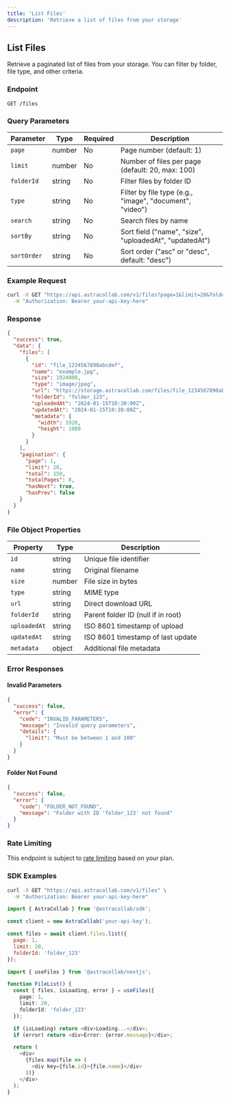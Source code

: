 ```yaml
---
title: 'List Files'
description: 'Retrieve a list of files from your storage'
---
```


## List Files

Retrieve a paginated list of files from your storage. You can filter by folder, file type, and other criteria.

### Endpoint

```
GET /files
```

### Query Parameters

| Parameter | Type | Required | Description |
|-----------|------|----------|-------------|
| `page` | number | No | Page number (default: 1) |
| `limit` | number | No | Number of files per page (default: 20, max: 100) |
| `folderId` | string | No | Filter files by folder ID |
| `type` | string | No | Filter by file type (e.g., "image", "document", "video") |
| `search` | string | No | Search files by name |
| `sortBy` | string | No | Sort field ("name", "size", "uploadedAt", "updatedAt") |
| `sortOrder` | string | No | Sort order ("asc" or "desc", default: "desc") |

### Example Request

```bash
curl -X GET "https://api.astracollab.com/v1/files?page=1&limit=20&folderId=folder_123" \
  -H "Authorization: Bearer your-api-key-here"
```

### Response

```json
{
  "success": true,
  "data": {
    "files": [
      {
        "id": "file_1234567890abcdef",
        "name": "example.jpg",
        "size": 1024000,
        "type": "image/jpeg",
        "url": "https://storage.astracollab.com/files/file_1234567890abcdef",
        "folderId": "folder_123",
        "uploadedAt": "2024-01-15T10:30:00Z",
        "updatedAt": "2024-01-15T10:30:00Z",
        "metadata": {
          "width": 1920,
          "height": 1080
        }
      }
    ],
    "pagination": {
      "page": 1,
      "limit": 20,
      "total": 150,
      "totalPages": 8,
      "hasNext": true,
      "hasPrev": false
    }
  }
}
```

### File Object Properties

| Property | Type | Description |
|----------|------|-------------|
| `id` | string | Unique file identifier |
| `name` | string | Original filename |
| `size` | number | File size in bytes |
| `type` | string | MIME type |
| `url` | string | Direct download URL |
| `folderId` | string | Parent folder ID (null if in root) |
| `uploadedAt` | string | ISO 8601 timestamp of upload |
| `updatedAt` | string | ISO 8601 timestamp of last update |
| `metadata` | object | Additional file metadata |

### Error Responses

#### Invalid Parameters

```json
{
  "success": false,
  "error": {
    "code": "INVALID_PARAMETERS",
    "message": "Invalid query parameters",
    "details": {
      "limit": "Must be between 1 and 100"
    }
  }
}
```

#### Folder Not Found

```json
{
  "success": false,
  "error": {
    "code": "FOLDER_NOT_FOUND",
    "message": "Folder with ID 'folder_123' not found"
  }
}
```

### Rate Limiting

This endpoint is subject to [rate limiting](/api-reference/authentication#rate-limiting) based on your plan.

### SDK Examples

<CodeGroup>

```bash Curl
curl -X GET "https://api.astracollab.com/v1/files" \
  -H "Authorization: Bearer your-api-key-here"
```

```javascript JavaScript SDK
import { AstraCollab } from '@astracollab/sdk';

const client = new AstraCollab('your-api-key');

const files = await client.files.list({
  page: 1,
  limit: 20,
  folderId: 'folder_123'
});
```

```typescript Next.js SDK
import { useFiles } from '@astracollab/nextjs';

function FileList() {
  const { files, isLoading, error } = useFiles({
    page: 1,
    limit: 20,
    folderId: 'folder_123'
  });

  if (isLoading) return <div>Loading...</div>;
  if (error) return <div>Error: {error.message}</div>;

  return (
    <div>
      {files.map(file => (
        <div key={file.id}>{file.name}</div>
      ))}
    </div>
  );
}
```

</CodeGroup>
